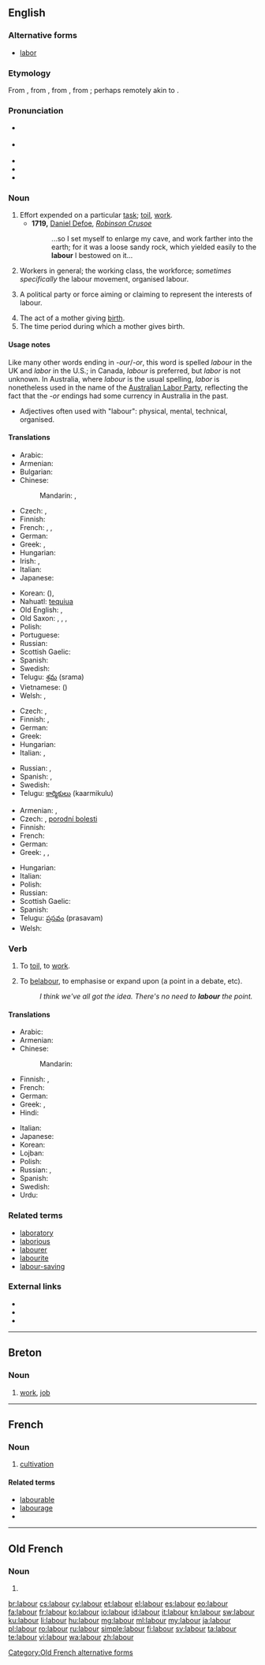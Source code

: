 {{also|Labour}}
==English==
{{wikipedia|dab=labour}}

===Alternative forms===
* [[labor]] {{qualifier|US}}

===Etymology===
From {{etyl|enm|en}} {{term|labouren|lang=enm}}, from {{etyl|fro|en}} {{term|laborer|lang=fro}}, from {{etyl|la|en}} {{term|laborare|lang=la||(intransitive) to labor, strive, exert onself, suffer, be in distress, (transitive) to work out, elaborate}}, from {{term|labor|lang=la||labor, toil, work, exertion}}; perhaps remotely akin to {{term|robur||strength|lang=la}}.

===Pronunciation===
* {{a|UK}} {{IPA|/ˈleɪ.bə/}}
* {{a|US}} {{IPA|/ˈleɪ.bɚ/}}
* {{audio|en-uk-labour.ogg|Audio (UK)}}
* {{audio|en-us-labor.ogg|Audio (US)}}
* {{rhymes|eɪbə(ɹ)}}

===Noun===
{{en-noun|s|-}} {{context|UK|Australia|New Zealand|Canada|lang=en}}

# Effort expended on a particular [[task]]; [[toil]], [[work]].
#* '''1719,''' [[w:Daniel Defoe|Daniel Defoe]], ''[[w:Robinson Crusoe|Robinson Crusoe]]''
#*: ...so I set myself to enlarge my cave, and work farther into the earth; for it was a loose sandy rock, which yielded easily to the '''labour''' I bestowed on it...
# {{context|uncountable|lang=en}} Workers in general; the working class, the workforce; ''sometimes specifically'' the labour movement, organised labour.
# {{context|uncountable|lang=en}} A political party or force aiming or claiming to represent the interests of labour.
# The act of a mother giving [[birth]].
# The time period during which a mother gives birth.

====Usage notes====
Like many other words ending in ''-our''/''-or'', this word is spelled ''labour'' in the UK and ''labor'' in the U.S.; in Canada, ''labour'' is preferred, but ''labor'' is not unknown. In Australia, where ''labour'' is the usual spelling, ''labor'' is nonetheless used in the name of the [[w:Australian Labor Party|Australian Labor Party]], reflecting the fact that the ''-or'' endings had some currency in Australia in the past.

* Adjectives often used with "labour": physical, mental, technical, organised.

====Translations====
{{trans-top|work}}
* Arabic: {{t+|ar|عمل|m|tr=3ámal}}
* Armenian: {{t-|hy|աշխատանք|tr=ašxatank’}}
* Bulgarian: {{t+|bg|труд|m|tr=trud|sc=Cyrl}}
* Chinese:
*: Mandarin: {{t|cmn|勞動|sc=Hani}}, {{t|cmn|劳动|tr=láodòng|sc=Hani}}
* Czech: {{t+|cs|práce|f}}, {{t-|cs|námaha|f}}
* Finnish: {{t-|fi|aherrus}}
* French: {{t+|fr|ouvrage|m}}, {{t+|fr|travail|m}}, {{t+|fr|travail|m}}
* German: {{t+|de|Arbeit|f}}
* Greek: {{t+|el|εργασία|f|tr=ergasía}}, {{t+|el|δουλειά|f|tr=douleiá}}
* Hungarian: {{t+|hu|munka}}
* Irish: {{t-|ga|obair|f}}, {{t-|ga|saothar|m}}
* Italian: {{t+|it|lavoro|m}}
* Japanese: {{t+|ja|労働|tr=ろうどう, rōdō|sc=Jpan}}
{{trans-mid}}
* Korean: {{t+|ko|노동|tr=nodong|sc=Kore}} ({{t+|ko|勞動|sc=Kore}}), {{qualifier|North Korea}} {{t+|ko|로동|tr=rodong|sc=Kore}}
* Nahuatl: [[tequiua]]
* Old English: {{t-|ang|earfoþe}}, {{t-|ang|earfeþe}}
* Old Saxon: {{tø|osx|arved|alt=arvēd}}, {{tø|osx|arƀed|alt=arƀēd}}, {{tø|osx|arvedi|alt=arvēdi}}, {{tø|osx|arƀedi|alt=arƀēdi}}
* Polish: {{t+|pl|praca|f}}
* Portuguese: {{t+|pt|trabalho}}
* Russian: {{t+|ru|труд|m|tr=trud|sc=Cyrl}}
* Scottish Gaelic: {{t-|gd|saothair|f}}
* Spanish: {{t+|es|trabajo}}
* Swedish: {{t+|sv|arbete}}
* Telugu: [[శ్రమ]] (srama)
* Vietnamese: {{t+|vi|lao động}} ({{t-|vi|勞動}})
* Welsh: {{t|cy|llafur|m}}, {{t|cy|gwaith|m}}
{{trans-bottom}}

{{trans-top|workers}}
* Czech: {{t-|cs|dělnictvo|n}}, {{t-|cs|pracovní síly}}
* Finnish: {{t-|fi|työläiset}}, {{t+|fi|työvoima}}
* German: {{t+|de|Arbeiter|m-p}}
* Greek: {{t-|el|εργατοδυναμικό|n|tr=ergatodynamikó}}
* Hungarian: {{t+|hu|munkásság}}
* Italian: {{t+|it|lavoratori|m-p}}, {{t-|it|lavoranti|m-p|f-p}}
{{trans-mid}}
* Russian: {{t-|ru|рабочий класс|m|tr=rabóčij klass|sc=Cyrl}}, {{t+|ru|рабочий|alt=рабочие|m-p|tr=rabóčije}}
* Spanish: {{t+|es|campesinos}}, {{t-|es|trabajadores}}
* Swedish: {{t+|sv|arbetskraft}}
* Telugu: [[కార్మికులు]] (kaarmikulu)
{{trans-bottom}}

{{trans-top|giving birth}}
* Armenian: {{t-|hy|ծննդաբերություն|tr=çnndaberut’yun}}, {{t-|hy|երկունք|tr=erkunk’}}
* Czech: {{t+|cs|porod|m}}, [[porodní bolesti]]
* Finnish: {{t+|fi|synnytys}}
* French: {{t+|fr|accouchement|m}}
* German: {{t+|de|gebären}}
* Greek: {{t-|el|ωδίνες τοκετού|tr=odínes toketoù}}, {{t-|el|πόνοι γέννας|tr=pónoi génnas}}, {{qualifier|informal}} {{t-|el|κοιλοπόνημα|n|tr=koilopónima}}
{{trans-mid}}
* Hungarian: {{t+|hu|szülés}}
* Italian: {{t+|it|parto|m}}
* Polish: {{t+|pl|poród|m}}
* Russian: {{t+|ru|роды|m-p|tr=ródy}}
* Scottish Gaelic: {{t-|gd|saothair|f}}
* Spanish: {{t+|es|parto|m}}
* Telugu: [[ప్రసవం]] (prasavam)
* Welsh: {{t|cy|gweithwyr|p}}
{{trans-bottom}}

===Verb===
{{en-verb}} {{context|UK|Australia|New Zealand|Canada|lang=en}}

# {{context|intransitive|lang=en}} To [[toil]], to [[work]].
# {{context|transitive|lang=en}} To [[belabour]], to emphasise or expand upon (a point in a debate, etc).
#: ''I think we've all got the idea. There's no need to '''labour''' the point.''

====Translations====
{{trans-top|to work}}
* Arabic: {{t+|ar|عمل|tr=3ámala}}
* Armenian: {{t-|hy|աշխատել|tr=ašxatel}}
* Chinese:
*: Mandarin: {{t|cmn|工作|tr=gōngzuò|sc=Hani}}
* Finnish: {{t+|fi|raataa}}, {{t+|fi|ahertaa}}
* French: {{t+|fr|travailler}}
* German: {{t+|de|arbeiten}}
* Greek: {{t+|el|εργάζομαι|tr=ergázomai}}, {{t+|el|δουλεύω|tr=doulévo}}
* Hindi: {{t-|hi|काम करना|tr=kām karnā|sc=Deva}}
{{trans-mid}}
* Italian: {{t+|it|lavorare}}
* Japanese: {{t+|ja|働く|tr=はたらく, hataraku|sc=Jpan}}
* Korean: {{t+|ko|일하다|tr=irhada|sc=Kore}}
* Lojban: {{t+|jbo|gunka}}
* Polish: {{t+|pl|pracować}}
* Russian: {{t+|ru|трудиться|tr=trudít’sa}}, {{t+|ru|работать|tr=rabótat’}}
* Spanish: {{t+|es|trabajar}}
* Swedish: {{t+|sv|arbeta}}
* Urdu: {{t-|ur|کام کرنا|tr=kām karnā|sc=ur-Arab}}
{{trans-bottom}}

===Related terms===
* [[laboratory]]
* [[laborious]]
* [[labourer]]
* [[labourite]]
* [[labour-saving]]

===External links===
* {{R:Webster 1913}}
* {{R:Century 1911}}
* {{R:OneLook}}

----

==Breton==

===Noun===
{{head|br|noun}}

# [[work]], [[job]]

----

==French==

===Noun===
{{fr-noun|m}}

# [[cultivation]]

====Related terms====
* [[labourable]]
* [[labourage]]
* {{l|fr|labourer}}

----

==Old French==

===Noun===
{{fro-noun|m}}

# {{form of|Late Anglo-Norman spelling|labur|lang=fro}}

[[Category:Old French alternative forms]]

[[br:labour]]
[[cs:labour]]
[[cy:labour]]
[[et:labour]]
[[el:labour]]
[[es:labour]]
[[eo:labour]]
[[fa:labour]]
[[fr:labour]]
[[ko:labour]]
[[io:labour]]
[[id:labour]]
[[it:labour]]
[[kn:labour]]
[[sw:labour]]
[[ku:labour]]
[[li:labour]]
[[hu:labour]]
[[mg:labour]]
[[ml:labour]]
[[my:labour]]
[[ja:labour]]
[[pl:labour]]
[[ro:labour]]
[[ru:labour]]
[[simple:labour]]
[[fi:labour]]
[[sv:labour]]
[[ta:labour]]
[[te:labour]]
[[vi:labour]]
[[wa:labour]]
[[zh:labour]]